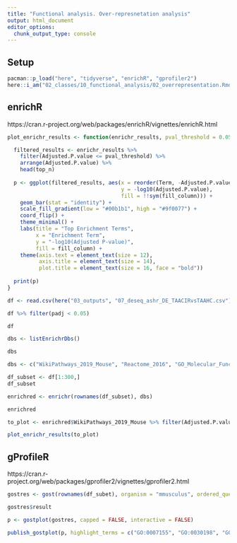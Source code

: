 ```yaml
---
title: "Functional analysis. Over-represnetation analysis"
output: html_document
editor_options: 
  chunk_output_type: console
---
```


## Setup

```r
pacman::p_load("here", "tidyverse", "enrichR", "gprofiler2")
here::i_am("02_classes/10_functional_analysis/02_overrepresentation.Rmd")
```

## enrichR

https://cran.r-project.org/web/packages/enrichR/vignettes/enrichR.html

```r
plot_enrichr_results <- function(enrichr_results, pval_threshold = 0.05, top_n = 10, fill_column = "Combined.Score") {

  filtered_results <- enrichr_results %>%
    filter(Adjusted.P.value <= pval_threshold) %>%
    arrange(Adjusted.P.value) %>%
    head(top_n)
  
  p <- ggplot(filtered_results, aes(x = reorder(Term, -Adjusted.P.value), 
                                    y = -log10(Adjusted.P.value), 
                                    fill = !!sym(fill_column))) +
    geom_bar(stat = "identity") +
    scale_fill_gradient(low = "#00b1b1", high = "#9f0077") +
    coord_flip() +
    theme_minimal() +
    labs(title = "Top Enrichment Terms",
         x = "Enrichment Term",
         y = "-log10(Adjusted P-value)",
         fill = fill_column) +
    theme(axis.text = element_text(size = 12),
          axis.title = element_text(size = 14),
          plot.title = element_text(size = 16, face = "bold"))
  
  print(p)
}
```

```r
df <- read.csv(here("03_outputs", "07_deseq_ashr_DE_TAACIRvsTAAHC.csv"), row.names = 1)
```

```r
df %>% filter(padj < 0.05)

df
```
```r
dbs <- listEnrichrDbs()
```

```r
dbs
```

```r
dbs <- c("WikiPathways_2019_Mouse", "Reactome_2016", "GO_Molecular_Function_2023")
```

```r
df_subset <- df[1:300,]
df_subset

enrichred <- enrichr(rownames(df_subset), dbs)
```
```r
enrichred
```
```r
to_plot <- enrichred$WikiPathways_2019_Mouse %>% filter(Adjusted.P.value < 0.05)
```

```r
plot_enrichr_results(to_plot)
```


## gProfileR

https://cran.r-project.org/web/packages/gprofiler2/vignettes/gprofiler2.html

```r
gostres <- gost(rownames(df_subet), organism = "mmusculus", ordered_query = TRUE)
```

```r
gostres$result
```

```r
p <- gostplot(gostres, capped = FALSE, interactive = FALSE)

publish_gostplot(p, highlight_terms = c("GO:0007155", "GO:0030198", "GO:0012501"))
```


